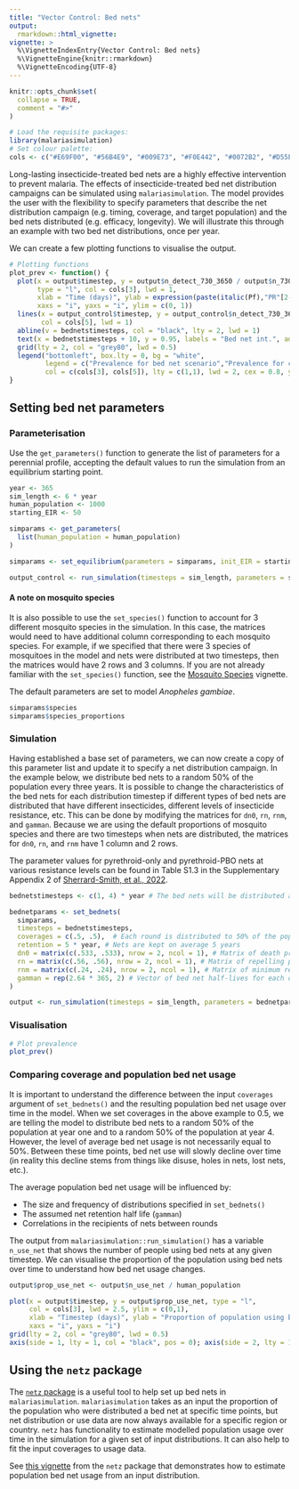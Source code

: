 ```yaml
---
title: "Vector Control: Bed nets"
output: 
  rmarkdown::html_vignette:
vignette: >
  %\VignetteIndexEntry{Vector Control: Bed nets}
  %\VignetteEngine{knitr::rmarkdown}
  %\VignetteEncoding{UTF-8}
---
```


```r
knitr::opts_chunk$set(
  collapse = TRUE,
  comment = "#>"
)
```

```r
# Load the requisite packages:
library(malariasimulation)
# Set colour palette:
cols <- c("#E69F00", "#56B4E9", "#009E73", "#F0E442", "#0072B2", "#D55E00", "#CC79A7")
```

Long-lasting insecticide-treated bed nets are a highly effective intervention to prevent malaria. The effects of insecticide-treated bed net distribution campaigns can be simulated using `malariasimulation`. The model provides the user with the flexibility to specify parameters that describe the net distribution campaign (e.g. timing, coverage, and target population) and the bed nets distributed (e.g. efficacy, longevity). We will illustrate this through an example with two bed net distributions, once per year.

We can create a few plotting functions to visualise the output.
```r
# Plotting functions
plot_prev <- function() {
  plot(x = output$timestep, y = output$n_detect_730_3650 / output$n_730_3650, 
       type = "l", col = cols[3], lwd = 1,
       xlab = "Time (days)", ylab = expression(paste(italic(Pf),"PR"[2-10])),
       xaxs = "i", yaxs = "i", ylim = c(0, 1))
  lines(x = output_control$timestep, y = output_control$n_detect_730_3650 / output_control$n_730_3650,
        col = cols[5], lwd = 1)
  abline(v = bednetstimesteps, col = "black", lty = 2, lwd = 1)
  text(x = bednetstimesteps + 10, y = 0.95, labels = "Bed net int.", adj = 0, cex = 0.8)
  grid(lty = 2, col = "grey80", lwd = 0.5)
  legend("bottomleft", box.lty = 0, bg = "white",
         legend = c("Prevalence for bed net scenario","Prevalence for control scenario"),
         col = c(cols[3], cols[5]), lty = c(1,1), lwd = 2, cex = 0.8, y.intersp = 1.3)
}
```
  
## Setting bed net parameters

### Parameterisation

Use the `get_parameters()` function to generate the list of parameters for a perennial profile, accepting the default values to run the simulation from an equilibrium starting point. 

```r
year <- 365
sim_length <- 6 * year
human_population <- 1000
starting_EIR <- 50

simparams <- get_parameters(
  list(human_population = human_population)
)

simparams <- set_equilibrium(parameters = simparams, init_EIR = starting_EIR)

output_control <- run_simulation(timesteps = sim_length, parameters = simparams)
```

#### A note on mosquito species  
It is also possible to use the `set_species()` function to account for 3 different mosquito species in the simulation. In this case, the matrices would need to have additional column corresponding to each mosquito species. For example, if we specified that there were 3 species of mosquitoes in the model and nets were distributed at two timesteps, then the matrices would have 2 rows and 3 columns. If you are not already familiar with the `set_species()` function, see the [Mosquito Species](https://mrc-ide.github.io/malariasimulation/articles/SetSpecies.html) vignette.  

The default parameters are set to model *Anopheles gambiae*. 
```r
simparams$species
simparams$species_proportions
```
  
### Simulation

Having established a base set of parameters, we can now create a copy of this parameter list and update it to specify a net distribution campaign. In the example below, we distribute bed nets to a random 50% of the population every three years. It is possible to change the characteristics of the bed nets for each distribution timestep if different types of bed nets are distributed that have different insecticides, different levels of insecticide resistance, etc. This can be done by modifying the matrices for `dn0`, `rn`, `rnm`, and `gamman`. Because we are using the default proportions of mosquito species and there are two timesteps when nets are distributed, the matrices for `dn0`, `rn`, and `rnm` have 1 column and 2 rows.

The parameter values for pyrethroid-only and pyrethroid-PBO nets at various resistance levels can be found in Table S1.3 in the Supplementary Appendix 2 of [Sherrard-Smith, et al., 2022](https://doi.org/10.1016/S2542-5196(21)00296-5).

  
```r
bednetstimesteps <- c(1, 4) * year # The bed nets will be distributed at the end of the first and the 4th year. 

bednetparams <- set_bednets(
  simparams,
  timesteps = bednetstimesteps,
  coverages = c(.5, .5),  # Each round is distributed to 50% of the population.
  retention = 5 * year, # Nets are kept on average 5 years
  dn0 = matrix(c(.533, .533), nrow = 2, ncol = 1), # Matrix of death probabilities for each mosquito species over time
  rn = matrix(c(.56, .56), nrow = 2, ncol = 1), # Matrix of repelling probabilities for each mosquito species over time
  rnm = matrix(c(.24, .24), nrow = 2, ncol = 1), # Matrix of minimum repelling probabilities for each mosquito species over time
  gamman = rep(2.64 * 365, 2) # Vector of bed net half-lives for each distribution timestep
)

output <- run_simulation(timesteps = sim_length, parameters = bednetparams)
```

### Visualisation

```r
# Plot prevalence
plot_prev()
```
  
### Comparing coverage and population bed net usage 

It is important to understand the difference between the input `coverages` argument of `set_bednets()` and the resulting population bed net usage over time in the model. When we set coverages in the above example to 0.5, we are telling the model to distribute bed nets to a random 50% of the population at year one and to a random 50% of the population at year 4. However, the level of average bed net usage is not necessarily equal to 50%. Between these time points, bed net use will slowly decline over time (in reality this decline stems from things like disuse, holes in nets, lost nets, etc.).
  
The average population bed net usage will be influenced by:   

* The size and frequency of distributions specified in `set_bednets()`  
* The assumed net retention half life (`gamman`)
* Correlations in the recipients of nets between rounds  
  
The output from `malariasimulation::run_simulation()` has a variable `n_use_net` that shows the number of people using bed nets at any given timestep. We can visualise the proportion of the population using bed nets over time to understand how bed net usage changes. 

```r
output$prop_use_net <- output$n_use_net / human_population

plot(x = output$timestep, y = output$prop_use_net, type = "l", 
     col = cols[3], lwd = 2.5, ylim = c(0,1),
     xlab = "Timestep (days)", ylab = "Proportion of population using bed nets",
     xaxs = "i", yaxs = "i")
grid(lty = 2, col = "grey80", lwd = 0.5)
axis(side = 1, lty = 1, col = "black", pos = 0); axis(side = 2, lty = 1, col = "black")
```
  
## Using the `netz` package

The [`netz` package](https://mrc-ide.github.io/netz/index.html) is a useful tool to help set up bed nets in `malariasimulation`. `malariasimulation` takes as an input the proportion of the population who were distributed a bed net at specific time points, but net distribution or use data are now always available for a specific region or country. `netz` has functionality to estimate modelled population usage over time in the simulation for a given set of input distributions. It can also help to fit the input coverages to usage data.
  
See [this vignette](https://mrc-ide.github.io/netz/articles/population_usage.html) from the `netz` package that demonstrates how to estimate population bed net usage from an input distribution. 

